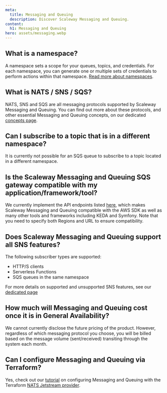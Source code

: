 ```yaml
---
meta:
  title: Messaging and Queuing
  description: Discover Scaleway Messaging and Queuing.
content:
  h1: Messaging and Queuing
hero: assets/messaging.webp
---
```


<Concept>

## What is a namespace?

A namespace sets a scope for your queues, topics, and credentials. For each namespace, you can generate one or multiple sets of credentials to perform actions within that namespace. [Read more about namespaces](/serverless/messaging/concepts/#namespace).

</Concept>

<Concept>

## What is NATS / SNS / SQS?

NATS, SNS and SQS are all messaging protocols supported by Scaleway Messaging and Queuing. You can find out more about these protocols, and other essential Messaging and Queuing concepts, on our dedicated [concepts page](/serverless/messaging/concepts/).

</Concept>

<Concept>

## Can I subscribe to a topic that is in a different namespace?

It is currently not possible for an SQS queue to subscribe to a topic located in a different namespace.

</Concept>

<Concept>

## Is the Scaleway Messaging and Queuing SQS gateway compatible with my application/framework/tool?

We currently implement the API endpoints listed [here](/serverless/messaging/reference-content/sqs-support/), which makes Scaleway Messaging and Queuing compatible with the AWS SDK as well as many other tools and frameworks including KEDA and Symfony. Note that you need to specify both Regions and URL to ensure compatibility.

</Concept>

<Concept>

## Does Scaleway Messaging and Queuing support all SNS features?

The following subscriber types are supported:
- HTTP/S clients
- Serverless Functions
- SQS queues in the same namespace

For more details on supported and unsupported SNS features, see our [dedicated page](/serverless/messaging/reference-content/sns-support/)

</Concept>

<Concept>

## How much will Messaging and Queuing cost once it is in General Availability?

We cannot currently disclose the future pricing of the product. However, regardless of which messaging protocol you choose, you will be billed based on the message volume (sent/received) transiting through the system each month.

</Concept>

<Concept>

## Can I configure Messaging and Queuing via Terraform?

Yes, check out our [tutorial](https://registry.terraform.io/providers/scaleway/scaleway/latest/docs/guides/mnq_with_nats_terraform_provider) on configuring Messaging and Queuing with the Terraform [NATS Jetstream provider](https://registry.terraform.io/providers/nats-io/jetstream/latest/docs).

</Concept>